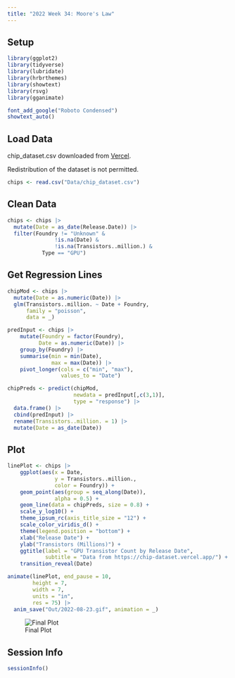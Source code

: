 ```yaml
---
title: "2022 Week 34: Moore's Law"
---
```


## Setup

```r
library(ggplot2)
library(tidyverse)
library(lubridate)
library(hrbrthemes)
library(showtext)
library(rsvg)
library(gganimate)
```

```r
font_add_google("Roboto Condensed")
showtext_auto()
```

## Load Data

chip_dataset.csv downloaded from [Vercel](https://chip-dataset.vercel.app/). 

Redistribution of the dataset is not permitted.

```r
chips <- read.csv("Data/chip_dataset.csv")
```

## Clean Data

```r
chips <- chips |>
  mutate(Date = as_date(Release.Date)) |> 
  filter(Foundry != "Unknown" &
               !is.na(Date) &
               !is.na(Transistors..million.) &
           Type == "GPU") 
```

## Get Regression Lines

```r
chipMod <- chips |> 
  mutate(Date = as.numeric(Date)) |> 
  glm(Transistors..million. ~ Date + Foundry,
      family = "poisson",
      data = _)

predInput <- chips |> 
    mutate(Foundry = factor(Foundry),
          Date = as.numeric(Date)) |> 
    group_by(Foundry) |> 
    summarise(min = min(Date),
              max = max(Date)) |> 
    pivot_longer(cols = c("min", "max"),
                 values_to = "Date")

chipPreds <- predict(chipMod, 
                     newdata = predInput[,c(3,1)], 
                     type = "response") |> 
  data.frame() |> 
  cbind(predInput) |> 
  rename(Transistors..million. = 1) |> 
  mutate(Date = as_date(Date))
```

## Plot

```r
linePlot <- chips |> 
    ggplot(aes(x = Date, 
               y = Transistors..million., 
               color = Foundry)) +
    geom_point(aes(group = seq_along(Date)),
               alpha = 0.5) +
    geom_line(data = chipPreds, size = 0.8) +
    scale_y_log10() +
    theme_ipsum_rc(axis_title_size = "12") +
    scale_color_viridis_d() +
    theme(legend.position = "bottom") +
    xlab("Release Date") +
    ylab("Transistors (Millions)") +
    ggtitle(label = "GPU Transistor Count by Release Date",
            subtitle = "Data from https://chip-dataset.vercel.app/") +
    transition_reveal(Date)

animate(linePlot, end_pause = 10, 
        height = 7, 
        width = 7, 
        units = "in", 
        res = 75) |> 
  anim_save("Out/2022-08-23.gif", animation = _)
```

![Final Plot](Out/2022-08-23.gif)

## Session Info

```r
sessionInfo()
```
